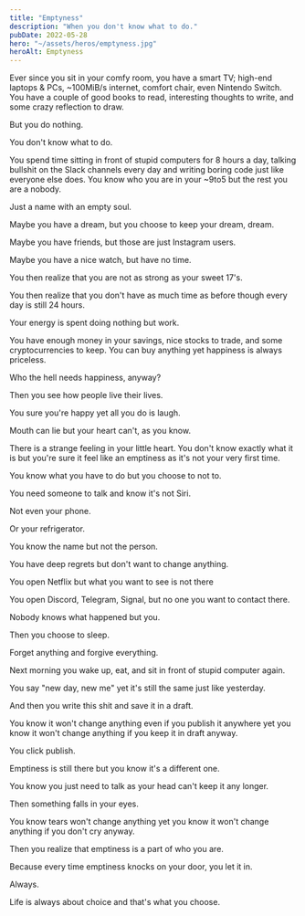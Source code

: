 ```yaml
---
title: "Emptyness"
description: "When you don't know what to do."
pubDate: 2022-05-28
hero: "~/assets/heros/emptyness.jpg"
heroAlt: Emptyness
---
```

Ever since you sit in your comfy room, you have a smart TV; high-end laptops & PCs, ~100MiB/s internet, comfort chair, even Nintendo Switch. You have a couple of good books to read, interesting thoughts to write, and some crazy reflection to draw.

But you do nothing.

You don't know what to do.

You spend time sitting in front of stupid computers for 8 hours a day, talking bullshit on the Slack channels every day and writing boring code just like everyone else does. You know who you are in your ~9to5 but the rest you are a nobody.

Just a name with an empty soul.

Maybe you have a dream, but you choose to keep your dream, dream.

Maybe you have friends, but those are just Instagram users.

Maybe you have a nice watch, but have no time.

You then realize that you are not as strong as your sweet 17's.

You then realize that you don't have as much time as before though every day is still 24 hours.

Your energy is spent doing nothing but work.

You have enough money in your savings, nice stocks to trade, and some cryptocurrencies to keep. You can buy anything yet happiness is always priceless.

Who the hell needs happiness, anyway?

Then you see how people live their lives.

You sure you're happy yet all you do is laugh.

Mouth can lie but your heart can't, as you know.

There is a strange feeling in your little heart. You don't know exactly what it is but you're sure it feel like an emptiness as it's not your very first time.

You know what you have to do but you choose to not to.

You need someone to talk and know it's not Siri.

Not even your phone.

Or your refrigerator.

You know the name but not the person.

You have deep regrets but don't want to change anything.

You open Netflix but what you want to see is not there

You open Discord, Telegram, Signal, but no one you want to contact there.

Nobody knows what happened but you.

Then you choose to sleep.

Forget anything and forgive everything.

Next morning you wake up, eat, and sit in front of stupid computer again.

You say "new day, new me" yet it's still the same just like yesterday.

And then you write this shit and save it in a draft.

You know it won't change anything even if you publish it anywhere yet you know it won't change anything if you keep it in draft anyway.

You click publish.

Emptiness is still there but you know it's a different one.

You know you just need to talk as your head can't keep it any longer.

Then something falls in your eyes.

You know tears won't change anything yet you know it won't change anything if you don't cry anyway.

Then you realize that emptiness is a part of who you are.

Because every time emptiness knocks on your door, you let it in.

Always.

Life is always about choice and that's what you choose.
